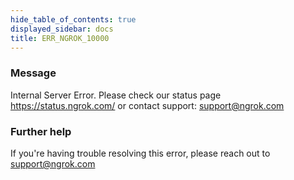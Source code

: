 ```yaml
---
hide_table_of_contents: true
displayed_sidebar: docs
title: ERR_NGROK_10000
---
```


### Message

Internal Server Error. Please check our status page https://status.ngrok.com/ or contact support: support@ngrok.com

### Further help

If you're having trouble resolving this error, please reach out to [support@ngrok.com](mailto:support@ngrok.com?subject=Help%20with%20ERR_NGROK_10000)
